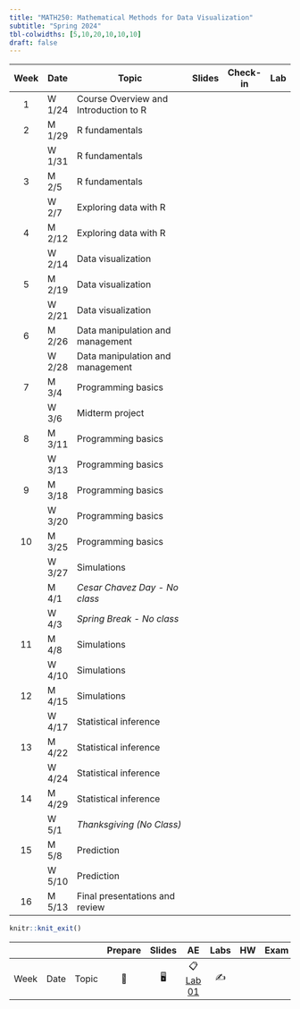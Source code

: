 ```yaml
---
title: "MATH250: Mathematical Methods for Data Visualization"
subtitle: "Spring 2024"
tbl-colwidths: [5,10,20,10,10,10]
draft: false
---
```


::: column-screen-inset-right
| Week | Date   | Topic                                 | Slides | Check-in | Lab |
|:----:|--------|---------------------------------------|:------:|:--------:|:---:|
|  1   | W 1/24 | Course Overview and Introduction to R |        |          |     |
|  2   | M 1/29 | R fundamentals                        |        |          |     |
|      | W 1/31 | R fundamentals                        |        |          |     |
|  3   | M 2/5  | R fundamentals                        |        |          |     |
|      | W 2/7  | Exploring data with R                 |        |          |     |
|  4   | M 2/12 | Exploring data with R                 |        |          |     |
|      | W 2/14 | Data visualization                    |        |          |     |
|  5   | M 2/19 | Data visualization                    |        |          |     |
|      | W 2/21 | Data visualization                    |        |          |     |
|  6   | M 2/26 | Data manipulation and management      |        |          |     |
|      | W 2/28 | Data manipulation and management      |        |          |     |
|  7   | M 3/4  | Programming basics                    |        |          |     |
|      | W 3/6  | Midterm project                       |        |          |     |
|  8   | M 3/11 | Programming basics                    |        |          |     |
|      | W 3/13 | Programming basics                    |        |          |     |
|  9   | M 3/18 | Programming basics                    |        |          |     |
|      | W 3/20 | Programming basics                    |        |          |     |
|  10  | M 3/25 | Programming basics                    |        |          |     |
|      | W 3/27 | Simulations                           |        |          |     |
|      | M 4/1  | *Cesar Chavez Day - No class*         |        |          |     |
|      | W 4/3  | *Spring Break - No class*             |        |          |     |
|  11  | M 4/8  | Simulations                           |        |          |     |
|      | W 4/10 | Simulations                           |        |          |     |
|  12  | M 4/15 | Simulations                           |        |          |     |
|      | W 4/17 | Statistical inference                 |        |          |     |
|  13  | M 4/22 | Statistical inference                 |        |          |     |
|      | W 4/24 | Statistical inference                 |        |          |     |
|  14  | M 4/29 | Statistical inference                 |        |          |     |
|      | W 5/1  | *Thanksgiving (No Class)*             |        |          |     |
|  15  | M 5/8  | Prediction                            |        |          |     |
|      | W 5/10 | Prediction                            |        |          |     |
|  16  | M 5/13 | Final presentations and review        |        |          |     |
:::

```r
knitr::knit_exit()
```

|      |      |       | Prepare | Slides |                    AE                    | Labs | HW  | Exam | Project |
|--------|--------|--------|:------:|:------:|:------:|:------:|:------:|:------:|:------:|
| Week | Date | Topic |   📖    |   🖥️   | 📋 [Lab 01](hello){.label .label-purple} |  ✍️  |     |      |         |
